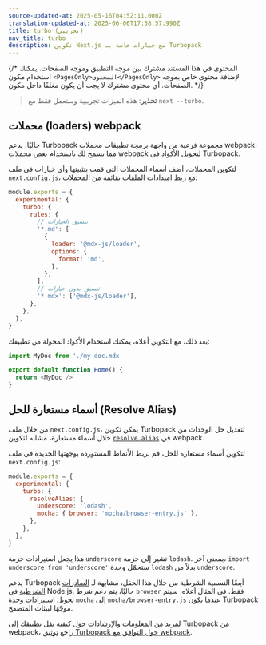 ```yaml
---
source-updated-at: 2025-05-16T04:52:11.000Z
translation-updated-at: 2025-06-06T17:58:57.990Z
title: turbo (تجريبي)
nav_title: turbo
description: تكوين Next.js مع خيارات خاصة بـ Turbopack
---
```


{/* المحتوى في هذا المستند مشترك بين موجه التطبيق وموجه الصفحات. يمكنك استخدام مكون `<PagesOnly>المحتوى</PagesOnly>` لإضافة محتوى خاص بموجه الصفحات. أي محتوى مشترك لا يجب أن يكون مغلفًا داخل مكون. */}

> **تحذير**: هذه الميزات تجريبية وستعمل فقط مع `next --turbo`.

## محملات (loaders) webpack

حاليًا، يدعم Turbopack مجموعة فرعية من واجهة برمجة تطبيقات محملات webpack، مما يسمح لك باستخدام بعض محملات webpack لتحويل الأكواد في Turbopack.

لتكوين المحملات، أضف أسماء المحملات التي قمت بتثبيتها وأي خيارات في ملف `next.config.js`، مع ربط امتدادات الملفات بقائمة من المحملات:

```js filename="next.config.js"
module.exports = {
  experimental: {
    turbo: {
      rules: {
        // تنسيق الخيارات
        '*.md': [
          {
            loader: '@mdx-js/loader',
            options: {
              format: 'md',
            },
          },
        ],
        // تنسيق بدون خيارات
        '*.mdx': ['@mdx-js/loader'],
      },
    },
  },
}
```

بعد ذلك، مع التكوين أعلاه، يمكنك استخدام الأكواد المحولة من تطبيقك:

```js
import MyDoc from './my-doc.mdx'

export default function Home() {
  return <MyDoc />
}
```

## أسماء مستعارة للحل (Resolve Alias)

من خلال ملف `next.config.js`، يمكن تكوين Turbopack لتعديل حل الوحدات من خلال أسماء مستعارة، مشابه لتكوين [`resolve.alias`](https://webpack.js.org/configuration/resolve/#resolvealias) في webpack.

لتكوين أسماء مستعارة للحل، قم بربط الأنماط المستوردة بوجهتها الجديدة في ملف `next.config.js`:

```js filename="next.config.js"
module.exports = {
  experimental: {
    turbo: {
      resolveAlias: {
        underscore: 'lodash',
        mocha: { browser: 'mocha/browser-entry.js' },
      },
    },
  },
}
```

هذا يجعل استيرادات حزمة `underscore` تشير إلى حزمة `lodash`. بمعنى آخر، `import underscore from 'underscore'` ستحمّل وحدة `lodash` بدلاً من `underscore`.

يدعم Turbopack أيضًا التسمية الشرطية من خلال هذا الحقل، مشابهة لـ [الصادرات الشرطية](https://nodejs.org/docs/latest-v18.x/api/packages.html#conditional-exports) في Node.js. حاليًا، يتم دعم شرط `browser` فقط. في المثال أعلاه، سيتم تحويل استيرادات وحدة `mocha` إلى `mocha/browser-entry.js` عندما يكون Turbopack موجّهًا لبيئات المتصفح.

لمزيد من المعلومات والإرشادات حول كيفية نقل تطبيقك إلى Turbopack من webpack، راجع [توثيق Turbopack حول التوافق مع webpack](https://turbo.build/pack/docs/migrating-from-webpack).